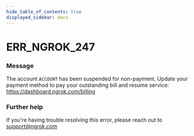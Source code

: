 ```yaml
---
hide_table_of_contents: true
displayed_sidebar: docs
---
```



# ERR_NGROK_247

### Message

The account `ACCOUNT` has been suspended for non-payment. Update your payment method to pay your outstanding bill and resume service: https://dashboard.ngrok.com/billing

<ErrorDetails error="err_ngrok_247" />

### Further help

If you're having trouble resolving this error, please reach out to [support@ngrok.com](mailto:support@ngrok.com?subject=Help%20with%20ERR_NGROK_247)
